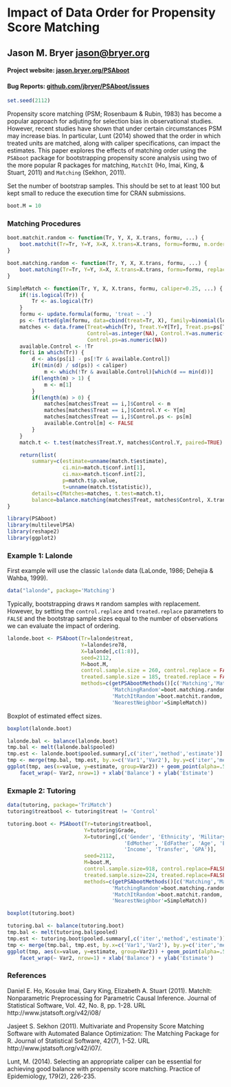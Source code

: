 <!--
%\VignetteEngine{knitr::knitr}
%\VignetteIndexEntry{Bootstrapping for Propensity Score Analysis}
-->

# Impact of Data Order for Propensity Score Matching

## Jason M. Bryer [jason@bryer.org](mailto:jason@bryer.org)
#### Project website: [jason.bryer.org/PSAboot](http://jason.bryer.org/PSAboot)
#### Bug Reports: [github.com/jbryer/PSAboot/issues](https://github.com/jbryer/PSAboot/issues)

```r
set.seed(2112)
```


Propensity score matching (PSM; Rosenbaum & Rubin, 1983) has become a popular approach for adjuting for selection bias in observational studies. However, recent studies have shown that under certain circumstances PSM may increase bias. In particular, Lunt (2014) showed that the order in which treated units are matched, along with caliper specifications, can impact the estimates. This paper explores the effects of matching order using the `PSAboot` package for bootstrapping propensity score analysis using two of the more popular R packages for matching, `MatchIt` (Ho, Imai, King, & Stuart, 2011) and `Matching` (Sekhon, 2011).

Set the number of bootstrap samples. This should be set to at least 100 but kept small to reduce the execution time for CRAN submissions.

```r
boot.M = 10
```

### Matching Procedures


```r
boot.matchit.random <- function(Tr, Y, X, X.trans, formu, ...) {
	boot.matchit(Tr=Tr, Y=Y, X=X, X.trans=X.trans, formu=formu, m.order='random', ...)
}

boot.matching.random <- function(Tr, Y, X, X.trans, formu, ...) {
	boot.matching(Tr=Tr, Y=Y, X=X, X.trans=X.trans, formu=formu, replace=FALSE)
}

SimpleMatch <- function(Tr, Y, X, X.trans, formu, caliper=0.25, ...) {
	if(!is.logical(Tr)) {
		Tr <- as.logical(Tr)
	}
	formu <- update.formula(formu, 'treat ~ .')
	ps <- fitted(glm(formu, data=cbind(treat=Tr, X), family=binomial(logit)))
	matches <- data.frame(Treat=which(Tr), Treat.Y=Y[Tr], Treat.ps=ps[Tr],
						  Control=as.integer(NA), Control.Y=as.numeric(NA), 
						  Control.ps=as.numeric(NA))
	available.Control <- !Tr
	for(i in which(Tr)) {
		d <- abs(ps[i] - ps[!Tr & available.Control])
		if((min(d) / sd(ps)) < caliper)
			m <- which(!Tr & available.Control)[which(d == min(d))]
		if(length(m) > 1) {
			m <- m[1]
		}
		if(length(m) > 0) {
			matches[matches$Treat == i,]$Control <- m
			matches[matches$Treat == i,]$Control.Y <- Y[m]
			matches[matches$Treat == i,]$Control.ps <- ps[m]
			available.Control[m] <- FALSE
		}
	}
	match.t <- t.test(matches$Treat.Y, matches$Control.Y, paired=TRUE)

	return(list(
		summary=c(estimate=unname(match.t$estimate),
				  ci.min=match.t$conf.int[1],
				  ci.max=match.t$conf.int[2],
				  p=match.t$p.value,
				  t=unname(match.t$statistic)),
		details=c(Matches=matches, t.test=match.t),
		balance=balance.matching(matches$Treat, matches$Control, X.trans) ))
}
```



```r
library(PSAboot)
library(multilevelPSA)
library(reshape2)
library(ggplot2)
```

### Example 1: Lalonde

First example will use the classic `lalonde` data (LaLonde, 1986; Dehejia & Wahba, 1999).

```r
data("lalonde", package='Matching')
```

Typically, bootstrapping draws `M` random samples with replacement. However, by setting the `control.replace` and `treated.replace` parameters to `FALSE` and the bootstrap sample sizes equal to the number of observations we can evaluate the impact of ordering.

```r
lalonde.boot <- PSAboot(Tr=lalonde$treat,
						Y=lalonde$re78,
						X=lalonde[,c(1:8)],
						seed=2112,
						M=boot.M,
						control.sample.size = 260, control.replace = FALSE,
						treated.sample.size = 185, treated.replace = FALSE,
						methods=c(getPSAbootMethods()[c('Matching','MatchIt')],
								  'MatchingRandom'=boot.matching.random,
								  'MatchItRandom'=boot.matchit.random,
								  'NearestNeighbor'=SimpleMatch))
```

Boxplot of estimated effect sizes.

```r
boxplot(lalonde.boot)
```

```r
lalonde.bal <- balance(lalonde.boot)
tmp.bal <- melt(lalonde.bal$pooled)
tmp.est <- lalonde.boot$pooled.summary[,c('iter','method','estimate')]
tmp <- merge(tmp.bal, tmp.est, by.x=c('Var1','Var2'), by.y=c('iter','method'))
ggplot(tmp, aes(x=value, y=estimate, group=Var2)) + geom_point(alpha=.5) + 
	facet_wrap(~ Var2, nrow=1) + xlab('Balance') + ylab('Estimate')
```

### Exmaple 2: Tutoring

```r
data(tutoring, package='TriMatch')
tutoring$treatbool <- tutoring$treat != 'Control'
```


```r
tutoring.boot <- PSAboot(Tr=tutoring$treatbool, 
						 Y=tutoring$Grade, 
						 X=tutoring[,c('Gender', 'Ethnicity', 'Military', 'ESL',
						 			  'EdMother', 'EdFather', 'Age', 'Employment',
						 			  'Income', 'Transfer', 'GPA')], 
						 seed=2112,
						 M=boot.M,
						 control.sample.size=918, control.replace=FALSE,
						 treated.sample.size=224, treated.replace=FALSE,
						 methods=c(getPSAbootMethods()[c('Matching','MatchIt')],
						 		  'MatchingRandom'=boot.matching.random,
						 		  'MatchItRandom'=boot.matchit.random,
						 		  'NearestNeighbor'=SimpleMatch))
```


```r
boxplot(tutoring.boot)
```

```r
tutoring.bal <- balance(tutoring.boot)
tmp.bal <- melt(tutoring.bal$pooled)
tmp.est <- tutoring.boot$pooled.summary[,c('iter','method','estimate')]
tmp <- merge(tmp.bal, tmp.est, by.x=c('Var1','Var2'), by.y=c('iter','method'))
ggplot(tmp, aes(x=value, y=estimate, group=Var2)) + geom_point(alpha=.5) + 
	facet_wrap(~ Var2, nrow=1) + xlab('Balance') + ylab('Estimate')
```

### References

Daniel E. Ho, Kosuke Imai, Gary King, Elizabeth A. Stuart (2011). MatchIt: Nonparametric Preprocessing for Parametric Causal Inference. Journal of Statistical Software, Vol. 42, No. 8, pp. 1-28. URL http://www.jstatsoft.org/v42/i08/
  
Jasjeet S. Sekhon (2011). Multivariate and Propensity Score Matching Software with Automated Balance Optimization: The Matching Package for R. Journal of Statistical Software, 42(7), 1-52. URL http://www.jstatsoft.org/v42/i07/.

Lunt, M. (2014). Selecting an appropriate caliper can be essential for achieving good balance with propensity score matching. Practice of Epidemiology, 179(2), 226-235.


